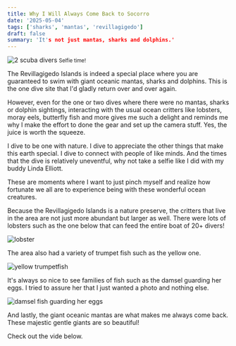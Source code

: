 ```yaml
---
title: Why I Will Always Come Back to Socorro
date: '2025-05-04'
tags: ['sharks', 'mantas', 'revillagigedo']
draft: false
summary: 'It's not just mantas, sharks and dolphins.'
---
```


<Image
  src="/static/images/socorro-apr2025/linda-g-selfie.jpg"
  width={800}
  height={600}
  alt="2 scuba divers"
/>
<small>Selfie time!</small>

The Revillagigedo Islands is indeed a special place where you are guaranteed to swim with giant oceanic mantas, sharks and dolphins. This is the one dive site that I'd gladly return over and over again.

However, even for the one or two dives where there were no mantas, sharks or dolphin sightings, interacting with the usual ocean critters like lobsters, moray eels, butterfly fish and more gives me such a delight and reminds me why I make the effort to done the gear and set up the camera stuff. Yes, the juice is worth the squeeze.

I dive to be one with nature. I dive to appreciate the other things that make this earth special. I dive to connect with people of like minds. And the times that the dive is relatively uneventful, why not take a selfie like I did with my buddy Linda Elliott.

These are moments where I want to just pinch myself and realize how fortunate we all are to experience being with these wonderful ocean creatures.

Because the Revillagigedo Islands is a nature preserve, the critters that live in the area are not just more abundant but larger as well. There were lots of lobsters such as the one below that can feed the entire boat of 20+ divers!

<Image src="/static/images/socorro-apr2025/lobster.jpg" width={800} height={600} alt="lobster" />

The area also had a variety of trumpet fish such as the yellow one.

<Image
  src="/static/images/socorro-apr2025/yellow-trumpetfish.jpg"
  width={800}
  height={600}
  alt="yellow trumpetfish"
/>

It's always so nice to see families of fish such as the damsel guarding her eggs. I tried to assure her that I just wanted a photo and nothing else.

<Image
  src="/static/images/socorro-apr2025/damsel-eggs.jpg"
  width={800}
  height={600}
  alt="damsel fish guarding her eggs"
/>

And lastly, the giant oceanic mantas are what makes me always come back. These majestic gentle giants are so beautiful!

Check out the vide below.
